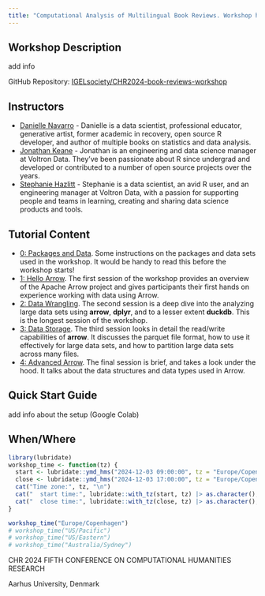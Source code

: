```yaml
---
title: "Computational Analysis of Multilingual Book Reviews. Workshop hosted at CHR 2024."
---
```


## Workshop Description

add info

GitHub Repository: [IGELsociety/CHR2024-book-reviews-workshop](https://github.com/IGELsociety/CHR2024-book-reviews-workshop)

## Instructors 

- [Danielle Navarro](https://djnavarro.net/) - Danielle is a data scientist, professional educator, generative artist, former academic in recovery, open source R developer, and author of multiple books on statistics and data analysis. 
- [Jonathan Keane](https://jonkeane.com/) - Jonathan is an engineering and data science manager at Voltron Data. They've been passionate about R since undergrad and developed or contributed to a number of open source projects over the years.
- [Stephanie Hazlitt](https://twitter.com/stephhazlitt) - Stephanie is a data scientist, an avid R user, and an engineering manager at Voltron Data, with a passion for supporting people and teams in learning, creating and sharing data science products and tools.

## Tutorial Content

- [0: Packages and Data](packages-and-data.html). Some instructions on the packages and data sets used in the workshop. It would be handy to read this before the workshop starts!
- [1: Hello Arrow](hello-arrow.html). The first session of the workshop provides an overview of the Apache Arrow project and gives participants their first hands on experience working with data using Arrow. 
- [2: Data Wrangling](data-wrangling.html). The second session is a deep dive into the analyzing large data sets using **arrow**, **dplyr**, and to a lesser extent **duckdb**. This is the longest session of the workshop.
- [3: Data Storage](data-storage.html). The third session looks in detail the read/write capabilities of **arrow**. It discusses the parquet file format, how to use it effectively for large data sets, and how to partition large data sets across many files.
- [4: Advanced Arrow](advanced.html). The final session is brief, and takes a look under the hood. It talks about the data structures and data types used in Arrow.

## Quick Start Guide

add info about the setup (Google Colab)

## When/Where

```r
library(lubridate)
workshop_time <- function(tz) {
  start <- lubridate::ymd_hms("2024-12-03 09:00:00", tz = "Europe/Copenhagen")
  close <- lubridate::ymd_hms("2024-12-03 17:00:00", tz = "Europe/Copenhagen")
  cat("Time zone:", tz, "\n")
  cat("  start time:", lubridate::with_tz(start, tz) |> as.character(), "\n")
  cat("  close time:", lubridate::with_tz(close, tz) |> as.character(), "\n")
}

workshop_time("Europe/Copenhagen")
# workshop_time("US/Pacific")
# workshop_time("US/Eastern")
# workshop_time("Australia/Sydney")
```

CHR 2024
FIFTH CONFERENCE ON COMPUTATIONAL HUMANITIES RESEARCH

Aarhus University, Denmark
